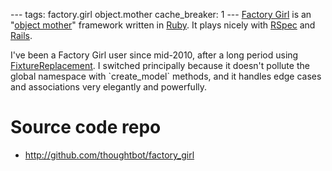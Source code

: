---
tags: factory.girl object.mother
cache_breaker: 1
---
[[Factory Girl]] is an "[[object mother]]" framework written in [[Ruby]]. It plays nicely with [[RSpec]] and [[Rails]].

I've been a Factory Girl user since mid-2010, after a long period using [[FixtureReplacement]]. I switched principally because it doesn't pollute the global namespace with `create_model` methods, and it handles edge cases and associations very elegantly and powerfully.

= Source code repo =

* http://github.com/thoughtbot/factory_girl
